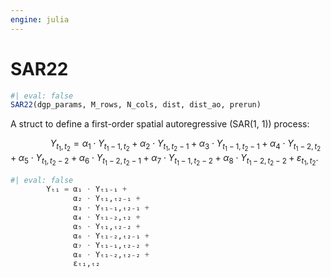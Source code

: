 ```yaml
---
engine: julia
---
```


# SAR22 {#sec-doc}
    

::: {.callout-note appearance="simple" title="docblock" collapse=false}    


```julia
#| eval: false
SAR22(dgp_params, M_rows, N_cols, dist, dist_ao, prerun)

```

A struct to define a first-order spatial autoregressive (SAR(1, 1)) process:
 
$\qquad \qquad Y_{t_1, t_2} =                \alpha_1 \cdot Y_{t_1-1, t_2}              + \alpha_2 \cdot Y_{t_1,   t_2-1}              + \alpha_3 \cdot Y_{t_1-1, t_2-1}              + \alpha_4 \cdot Y_{t_1-2, t_2}              + \alpha_5 \cdot Y_{t_1,   t_2-2}              + \alpha_6 \cdot Y_{t_1-2, t_2-1}              + \alpha_7 \cdot Y_{t_1-1, t_2-2}              + \alpha_8 \cdot Y_{t_1-2, t_2-2}              + \varepsilon_{t_1, t_2}.$
 

```julia
#| eval: false
        Yₜ₁ = α₁ ⋅ Yₜ₁₋₁ + 
              α₂ ⋅ Yₜ₁,ₜ₂₋₁ + 
              α₃ ⋅ Yₜ₁₋₁,ₜ₂₋₁ + 
              α₄ ⋅ Yₜ₁₋₂,ₜ₂ + 
              α₅ ⋅ Yₜ₁,ₜ₂₋₂ + 
              α₆ ⋅ Yₜ₁₋₂,ₜ₂₋₁ + 
              α₇ ⋅ Yₜ₁₋₁,ₜ₂₋₂ + 
              α₈ ⋅ Yₜ₁₋₂,ₜ₂₋₂ + 
              εₜ₁,ₜ₂

```



:::
    

